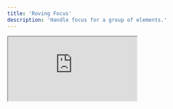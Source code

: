 ```yaml
---
title: 'Roving Focus'
description: 'Handle focus for a group of elements.'
---
```


<iframe
  style={{ width: '100%', height: '378px', borderRadius: 12 }}
  src="https://ng-primitives.github.io/ng-primitives/#/examples/roving-focus"
/>

## Usage

Assemble the roving focus directives in your template.

```html
<div ngpRovingFocus></div>
```

## API Reference

The following directives are available to import from the `@ng-primitives/ng-primitives/roving-focus` package:

### NgpRovingFocusDirective

There are no inputs or outputs for this directive.

## Schematics

You can use our schematic to generate a new roving-focus component.

<CodeGroup>

```bash Angular CLI
ng generate @ng-primitives/ng-primitives:roving-focus
```

```bash Nx
nx generate @ng-primitives/ng-primitives:roving-focus
```

</CodeGroup>

### Options

<ResponseField name="name" type="string">
  The name of the component.
</ResponseField>

<ResponseField name="project" type="string">
  The name of the project to add the component to.
</ResponseField>

<ResponseField name="path" type="string">
  The path to create the component.
</ResponseField>
